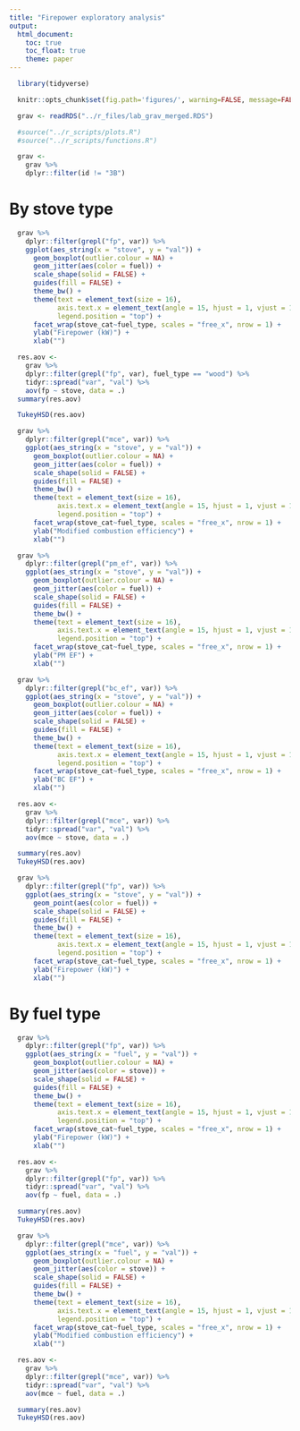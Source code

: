 ```yaml
---
title: "Firepower exploratory analysis"
output:
  html_document:
    toc: true
    toc_float: true
    theme: paper
---
```


```r
  library(tidyverse)
```

```r
  knitr::opts_chunk$set(fig.path='figures/', warning=FALSE, message=FALSE, cache=FALSE, echo=FALSE)
```

```r
  grav <- readRDS("../r_files/lab_grav_merged.RDS")
```

```r
  #source("../r_scripts/plots.R")
  #source("../r_scripts/functions.R")
```

```r
  grav <-
    grav %>%
    dplyr::filter(id != "3B")
```

# By stove type

```r
  grav %>%
    dplyr::filter(grepl("fp", var)) %>%
    ggplot(aes_string(x = "stove", y = "val")) +
      geom_boxplot(outlier.colour = NA) +
      geom_jitter(aes(color = fuel)) +
      scale_shape(solid = FALSE) +
      guides(fill = FALSE) +
      theme_bw() +
      theme(text = element_text(size = 16),
            axis.text.x = element_text(angle = 15, hjust = 1, vjust = 1),
            legend.position = "top") +
      facet_wrap(stove_cat~fuel_type, scales = "free_x", nrow = 1) +
      ylab("Firepower (kW)") +
      xlab("")
```

```r
  res.aov <- 
    grav %>%
    dplyr::filter(grepl("fp", var), fuel_type == "wood") %>%
    tidyr::spread("var", "val") %>%
    aov(fp ~ stove, data = .)
  summary(res.aov)

  TukeyHSD(res.aov)
```

```r
  grav %>%
    dplyr::filter(grepl("mce", var)) %>%
    ggplot(aes_string(x = "stove", y = "val")) +
      geom_boxplot(outlier.colour = NA) +
      geom_jitter(aes(color = fuel)) +
      scale_shape(solid = FALSE) +
      guides(fill = FALSE) +
      theme_bw() +
      theme(text = element_text(size = 16),
            axis.text.x = element_text(angle = 15, hjust = 1, vjust = 1),
            legend.position = "top") +
      facet_wrap(stove_cat~fuel_type, scales = "free_x", nrow = 1) +
      ylab("Modified combustion efficiency") +
      xlab("")
```

```r
  grav %>%
    dplyr::filter(grepl("pm_ef", var)) %>%
    ggplot(aes_string(x = "stove", y = "val")) +
      geom_boxplot(outlier.colour = NA) +
      geom_jitter(aes(color = fuel)) +
      scale_shape(solid = FALSE) +
      guides(fill = FALSE) +
      theme_bw() +
      theme(text = element_text(size = 16),
            axis.text.x = element_text(angle = 15, hjust = 1, vjust = 1),
            legend.position = "top") +
      facet_wrap(stove_cat~fuel_type, scales = "free_x", nrow = 1) +
      ylab("PM EF") +
      xlab("")
```

```r
  grav %>%
    dplyr::filter(grepl("bc_ef", var)) %>%
    ggplot(aes_string(x = "stove", y = "val")) +
      geom_boxplot(outlier.colour = NA) +
      geom_jitter(aes(color = fuel)) +
      scale_shape(solid = FALSE) +
      guides(fill = FALSE) +
      theme_bw() +
      theme(text = element_text(size = 16),
            axis.text.x = element_text(angle = 15, hjust = 1, vjust = 1),
            legend.position = "top") +
      facet_wrap(stove_cat~fuel_type, scales = "free_x", nrow = 1) +
      ylab("BC EF") +
      xlab("")
```

```r
  res.aov <- 
    grav %>%
    dplyr::filter(grepl("mce", var)) %>%
    tidyr::spread("var", "val") %>%
    aov(mce ~ stove, data = .)

  summary(res.aov)
  TukeyHSD(res.aov)
```

```r
  grav %>%
    dplyr::filter(grepl("fp", var)) %>%
    ggplot(aes_string(x = "stove", y = "val")) +
      geom_point(aes(color = fuel)) +
      scale_shape(solid = FALSE) +
      guides(fill = FALSE) +
      theme_bw() +
      theme(text = element_text(size = 16),
            axis.text.x = element_text(angle = 15, hjust = 1, vjust = 1),
            legend.position = "top") +
      facet_wrap(stove_cat~fuel_type, scales = "free_x", nrow = 1) +
      ylab("Firepower (kW)") +
      xlab("")
```

# By fuel type

```r
  grav %>%
    dplyr::filter(grepl("fp", var)) %>%
    ggplot(aes_string(x = "fuel", y = "val")) +
      geom_boxplot(outlier.colour = NA) +
      geom_jitter(aes(color = stove)) +
      scale_shape(solid = FALSE) +
      guides(fill = FALSE) +
      theme_bw() +
      theme(text = element_text(size = 16),
            axis.text.x = element_text(angle = 15, hjust = 1, vjust = 1),
            legend.position = "top") +
      facet_wrap(stove_cat~fuel_type, scales = "free_x", nrow = 1) +
      ylab("Firepower (kW)") +
      xlab("")
```

```r
  res.aov <- 
    grav %>%
    dplyr::filter(grepl("fp", var)) %>%
    tidyr::spread("var", "val") %>%
    aov(fp ~ fuel, data = .)

  summary(res.aov)
  TukeyHSD(res.aov)
```

```r
  grav %>%
    dplyr::filter(grepl("mce", var)) %>%
    ggplot(aes_string(x = "fuel", y = "val")) +
      geom_boxplot(outlier.colour = NA) +
      geom_jitter(aes(color = stove)) +
      scale_shape(solid = FALSE) +
      guides(fill = FALSE) +
      theme_bw() +
      theme(text = element_text(size = 16),
            axis.text.x = element_text(angle = 15, hjust = 1, vjust = 1),
            legend.position = "top") +
      facet_wrap(stove_cat~fuel_type, scales = "free_x", nrow = 1) +
      ylab("Modified combustion efficiency") +
      xlab("")
```

```r
  res.aov <- 
    grav %>%
    dplyr::filter(grepl("mce", var)) %>%
    tidyr::spread("var", "val") %>%
    aov(mce ~ fuel, data = .)

  summary(res.aov)
  TukeyHSD(res.aov)
```